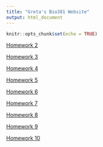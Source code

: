 ```yaml
---
title: "Greta's Bio381 Website"
output: html_document
---
```


```r
knitr::opts_chunk$set(echo = TRUE)
```



[Homework 2](Homework_02.html)

[Homework 3](Homework_03.html)

[Homework 4](Homework_04.html)

[Homework 5](Homework_05.html)

[Homework 6](Homework_06.html)

[Homework 7](Homework_07.html)

[Homework 8](Homework_08.html)

[Homework 9](Homework_09.html)

[Homework 10](Homework_10.html)